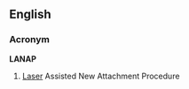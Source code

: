 ==English==

===Acronym===
'''LANAP '''
{{wikipedia}}

# {{dentistry}} [[laser|Laser]] Assisted New Attachment Procedure
{{anagrams:en/aalnp}}